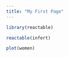 ```yaml
---
title: "My First Page"
---
```


```r
library(reactable)
```

```r
reactable(infert)
```

```r
plot(women)
```
